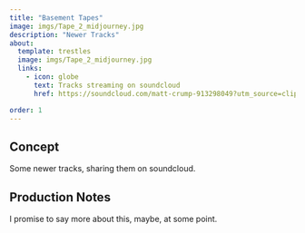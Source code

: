 ```yaml
---
title: "Basement Tapes"
image: imgs/Tape_2_midjourney.jpg
description: "Newer Tracks"
about:
  template: trestles
  image: imgs/Tape_2_midjourney.jpg
  links:
    - icon: globe
      text: Tracks streaming on soundcloud
      href: https://soundcloud.com/matt-crump-913298049?utm_source=clipboard&utm_medium=text&utm_campaign=social_sharing

order: 1
---
```




## Concept

Some newer tracks, sharing them on soundcloud.

## Production Notes

I promise to say more about this, maybe, at some point.

